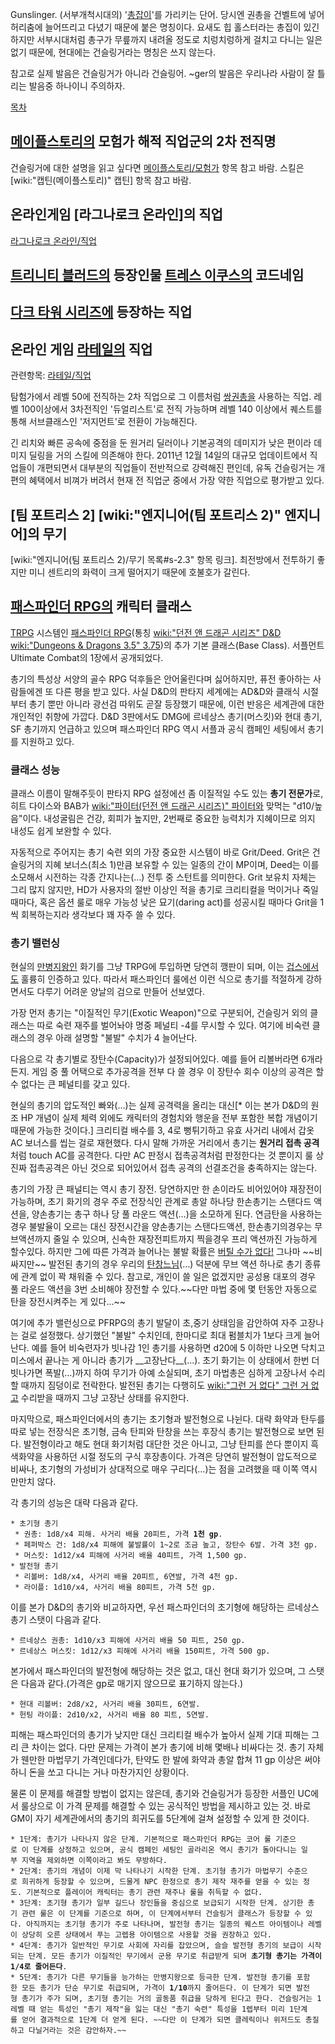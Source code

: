 Gunslinger. (서부개척시대의) '[[총잡이]]'를 가리키는 단어. 당시엔 권총을 건벨트에 넣어 허리춤에 늘어뜨리고 다녔기 때문에 붙은 명칭이다. 요새도 힙 홀스터라는 총집이 있긴 하지만 서부시대처럼 총구가 무릎까지 내려올 정도로 치렁치렁하게 걸치고 다니는 일은 없기 때문에, 현대에는 건슬링거라는 명칭은 쓰지 않는다.

참고로 실제 발음은 건슬링거가 아니라 건슬링어. ~ger의 발음은 우리나라 사람이 잘 틀리는 발음중 하나이니 주의하자.

[[목차]] 

== [[메이플스토리]]의 모험가 해적 직업군의 2차 전직명 == 
건슬링거에 대한 설명을 읽고 싶다면 [[메이플스토리/모험가]] 항목 참고 바람. 스킬은 [wiki:"캡틴(메이플스토리)" 캡틴] 항목 참고 바람.


== 온라인게임 [라그나로크 온라인]의 직업 ==
[[라그나로크 온라인/직업]]
== [[트리니티 블러드]]의 등장인물 [[트레스 이쿠스]]의 코드네임 ==

== [[다크 타워 시리즈]]에 등장하는 직업 ==

== 온라인 게임 [[라테일]]의 직업 ==
관련항목: [[라테일/직업]]

탐험가에서 레벨 50에 전직하는 2차 직업으로 그 이름처럼 [[쌍권총]]을 사용하는 직업. 레벨 100이상에서 3차전직인 '듀얼리스트'로 전직 가능하며 레벨 140 이상에서 퀘스트를 통해 서브클래스인 '저지먼트'로 전환이 가능해진다.

긴 리치와 빠른 공속에 중점을 둔 원거리 딜러이나 기본공격의 데미지가 낮은 편이라 데미지 딜링을 거의 스킬에 의존해야 한다. 2011년 12월 14일의 대규모 업데이트에서 직업들이 개편되면서 대부분의 직업들이 전반적으로 강력해진 편인데, 유독 건슬링거는 개편의 혜택에서 비껴가 버려서 현재 전 직업군 중에서 가장 약한 직업으로 평가받고 있다.

== [팀 포트리스 2] [wiki:"엔지니어(팀 포트리스 2)" 엔지니어]의 무기 ==
[wiki:"엔지니어(팀 포트리스 2)/무기 목록#s-2.3" 항목 링크]. 최전방에서 전투하기 좋지만 미니 센트리의 화력이 크게 떨어지기 때문에 호불호가 갈린다.

== [[패스파인더 RPG]]의 캐릭터 클래스 ==
[[TRPG]] 시스템인 [[패스파인더 RPG]](통칭 [[wiki:"던전 앤 드래곤 시리즈" D&D]] [[wiki:"Dungeons & Dragons 3.5" 3.75]])의 추가 기본 클래스(Base Class). 서플먼트 Ultimate Combat의 1장에서 공개되었다.

총기의 특성상 서양의 골수 RPG 덕후들은 안어울린다며 싫어하지만, 퓨전 좋아하는 사람들에겐 또 다른 평을 받고 있다. 사실 D&D의 판타지 세계에는 AD&D와 클래식 시절부터 총기 뿐만 아니라 광선검 따위도 곧잘 등장했기 때문에, 이런 반응은 세계관에 대한 개인적인 취향에 가깝다. D&D 3판에서도 DMG에 르네상스 총기(머스킷)와 현대 총기, SF 총기까지 언급하고 있으며 패스파인더 RPG 역시 서플과 공식 캠페인 세팅에서 총기를 지원하고 있다.

=== 클래스 성능 ===
클래스 이름이 말해주듯이 판타지 RPG 설정에선 좀 이질적일 수도 있는 '''총기 전문가'''로, 히트 다이스와 BAB가 [[wiki:"파이터(던전 앤 드래곤 시리즈)" 파이터]]와 맞먹는 "d10/높음"이다. 내성굴림은 건강, 회피가 높지만, 2번째로 중요한 능력치가 지혜이므로 의지 내성도 쉽게 보완할 수 있다.

자동적으로 주어지는 총기 숙련 외의 가장 중요한 시스템이 바로 Grit/Deed. Grit은 건슬링거의 지혜 보너스(최소 1)만큼 보유할 수 있는 일종의 간이 MP이며, Deed는 이를 소모해서 시전하는 각종 간지나는(…) 전투 중 스턴트를 의미한다. Grit 보유치 자체는 그리 많지 않지만, HD가 사용자의 절반 이상인 적을 총기로 크리티컬을 먹이거나 죽일 때마다, 혹은 옵션 룰로 매우 가능성 낮은 묘기(daring act)를 성공시킬 때마다 Grit을 1씩 회복하는지라 생각보다 꽤 자주 쓸 수 있다.

=== 총기 밸런싱 ===
현실의 [[만병지왕]]인 화기를 그냥 TRPG에 투입하면 당연히 깽판이 되며, 이는 [[겁스]]에서도 훌륭히 인증하고 있다. 따라서 패스파인더 룰에선 이런 식으로 총기를 적절하게 강하면서도 다루기 어려운 양날의 검으로 만들어 선보였다.

가장 먼저 총기는 "이질적인 무기(Exotic Weapon)"으로 구분되어, 건슬링거 외의 클래스는 따로 숙련 재주를 벌어놔야 명중 페널티 -4를 무시할 수 있다. 여기에 비숙련 클래스의 경우 아래 설명할 "불발" 수치가 4 늘어난다.

다음으로 각 총기별로 장탄수(Capacity)가 설정되어있다. 예를 들어 리볼버라면 6개라든지. 게임 중 풀 어택으로 추가공격을 전부 다 쓸 경우 이 장탄수 회수 이상의 공격은 할 수 없다는 큰 페널티를 갖고 있다.

현실의 총기의 압도적인 빠와(…)는 실제 공격력을 올리는 대신[* 이는 본가 D&D의 원조 HP 개념이 실제 체력 외에도 캐릭터의 경험치와 행운을 전부 포함한 복합 개념이기 때문에 가능한 것이다.] 크리티컬 배수를 3, 4로 뻥튀기하고 유효 사거리 내에서 갑옷 AC 보너스를 씹는 걸로 재현했다. 다시 말해 가까운 거리에서 총기는 '''원거리 접촉 공격'''처럼 touch AC를 공격한다. 다만 AC 판정시 접촉공격처럼 판정한다는 것 뿐이지 룰 상 진짜 접촉공격은 아닌 것으로 되어있어서 접촉 공격의 선결조건을 충족하지는 않는다.

총기의 가장 큰 패널티는 역시 총기 장전. 당연하지만 한 손이라도 비어있어야 재장전이 가능하며, 초기 화기의 경우 주로 전장식인 관계로 총알 하나당 한손총기는 스탠다드 액션을, 양손총기는 총구 하나 당 풀 라운드 액션(…)을 소모하게 된다. 연금탄을 사용하는 경우 불발율이 오르는 대신 장전시간을 양손총기는 스탠다드액션, 한손총기의경우는 무브액션까지 줄일 수 있으며, 신속한 재장전피트까지 찍을경우 프리 액션까진 가능하게 할수있다. 하지만 그에 따른 가격과 늘어나는 불발 확률은 [[버틸 수가 없다!]] 그나마 ~~비싸지만~~ 발전된 총기의 경우 우리의 [[탄창]]느님(…) 덕분에 무브 액션 하나로 총기 종류에 관계 없이 꽉 채워줄 수 있다. 참고로, 개인이 쓸 일은 없겠지만 공성용 대포의 경우 풀 라운드 액션을 3번 소비해야 장전할 수 있다.~~다만 마법 중에 몇 턴동안 자동으로 탄을 장전시켜주는 게 있다...~~

여기에 추가 밸런싱으로 PFRPG의 총기 발달이 초,중기 상태임을 감안하여 자주 고장나는 걸로 설정했다. 상기했던 "불발" 수치인데, 한마디로 최대 펌블치가 1보다 크게 늘어난다. 예를 들어 비숙련자가 빗나감 1인 총기를 사용하면 d20에 5 이하만 나오면 닥치고 미스에서 끝나는 게 아니라 총기가 __고장난다__(…). 초기 화기는 이 상태에서 한번 더 빗나가면 폭발(…)까지 하여 무기가 아예 소실되며, 초기 마법총은 심하게 고장나서 수리할 때까지 짐덩이로 전락한다. 발전된 총기는 다행히도 [[wiki:"그런 거 없다" 그런 거 없고]] 수리받을 때까지 그냥 고장난 상태를 유지한다.

마지막으로, 패스파인더에서의 총기는 초기형과 발전형으로 나뉜다. 대략 화약과 탄두를 따로 넣는 전장식은 초기형, 금속 탄피와 탄창을 쓰는 후장식 총기는 발전형으로 보면 된다. 발전형이라고 해도 현대 화기처럼 대단한 것은 아니고, 그냥 탄피를 쓴다 뿐이지 흑색화약을 사용하던 시절 정도의 구식 후장총이다. 가격은 당연히 발전형이 압도적으로 비싸나, 초기형의 가성비가 상대적으로 매우 구리다(…)는 점을 고려했을 때 이쪽 역시 만만치 않다.

각 총기의 성능은 대략 다음과 같다.

 * 초기형 총기
  * 권총: 1d8/x4 피해. 사거리 배율 20피트, 가격 '''1천 gp'''.
  * 페퍼박스 건: 1d8/x4 피해에 불발률이 1~2로 조금 높고, 장탄수 6발. 가격 3천 gp.
  * 머스킷: 1d12/x4 피해에 사거리 배율 40피트, 가격 1,500 gp.
 * 발전형 총기
  * 리볼버: 1d8/x4, 사거리 배율 20피트, 6연발, 가격 4천 gp.
  * 라이플: 1d10/x4, 사거리 배율 80피트, 가격 5천 gp.

이를 본가 D&D의 총기와 비교하자면, 우선 패스파인더의 초기형에 해당하는 르네상스 총기 스탯이 다음과 같다.
 * 르네상스 권총: 1d10/x3 피해에 사거리 배율 50 피트, 250 gp.
 * 르네상스 머스킷: 1d12/x3 피해에 사거리 배율 150피트, 가격 500 gp.

본가에서 패스파인더의 발전형에 해당하는 것은 없고, 대신 현대 화기가 있으며, 그 스탯은 다음과 같다.(가격은 gp로 매기지 않으므로 표기하지 않는다.)
 * 현대 리볼버: 2d8/x2, 사거리 배율 30피트, 6연발.
 * 헌팅 라이플: 2d10/x2, 사거리 배율 80 피트, 5연발.

피해는 패스파인더의 총기가 낮지만 대신 크리티컬 배수가 높아서 실제 기대 피해는 그리 큰 차이는 없다. 다만 문제는 가격이 본가 총기에 비해 몇배나 비싸다는 것. 총기 자체가 웬만한 마법무기 가격인데다가, 탄약도 한 발에 화약과 총알 합쳐 11 gp 이상은 써야 하니 돈을 쏘고 다니는 거나 마찬가지인 상황이다.

물론 이 문제를 해결할 방법이 없지는 않은데, 총기와 건슬링거가 등장한 서플인 UC에서 룰상으로 이 가격 문제를 해결할 수 있는 공식적인 방법을 제시하고 있는 것. 바로 GM이 자기 세계관에서의 총기의 희귀도를 5단계에 걸쳐 설정할 수 있게 한 것이다.

 * 1단계: 총기가 나타나지 않은 단계. 기본적으로 패스파인더 RPG는 코어 룰 기준으로 이 단계를 상정하고 있으며, 공식 캠페인 세팅인 골라리온 역시 총기가 돌아다니는 일부 지역을 제외하면 이쪽이라고 봐도 무방하다.
 * 2단계: 총기의 개념이 이제 막 나타나기 시작한 단계. 초기형 총기가 마법무기 수준으로 희귀하게 등장할 수 있으며, 드물게 NPC 한정으로 총기 제작 재주를 얻을 수 있는 정도. 기본적으로 플레이어 캐릭터는 총기 관련 재주나 룰을 취득할 수 없다.
 * 3단계: 초기형 총기가 일부 길드나 장인들을 중심으로 보급되기 시작한 단계. 상기한 총기 관련 룰은 이 단계를 기준으로 하며, 이 단계에서부터 건슬링거 클래스가 등장할 수 있다. 아직까지는 초기형 총기가 주로 나타나며, 발전형 총기는 일종의 퀘스트 아이템이나 레벨이 상당히 오른 상태에서 푸는 고렙용 아이템으로 사용할 것을 권장하고 있다.
 * 4단계: 총기가 일반적인 무기로 사회에 자리를 잡았으며, 슬슬 발전형 총기의 보급이 시작되는 단계. 모든 총기가 이질적인 무기에서 군용 무기로 취급받게 되며 '''초기형 총기는 가격이 1/4로 줄어든다'''.
 * 5단계: 총기가 다른 무기들을 능가하는 만병지왕으로 등극한 단계. 발전형 총기를 포함한 모든 총기가 단순 무기로 취급되며, 가격이 '''1/10'''까지 줄어든다. 이 단계가 되면 발전형 총기가 주가 되며, 초기형 총기는 거의 골동품 취급을 당하게 된다고 한다. 건슬링거는 1레벨 때 얻는 특성인 "총기 제작"을 잃는 대신 "총기 숙련" 특성을 1렙부터 미리 1단계를 얻어 결과적으로 1단계 더 얻게 된다. ~~다만 이 단계가 되면 클레릭이나 위저드도 총질하고 다닐거라는 것은 감안하자.~~
